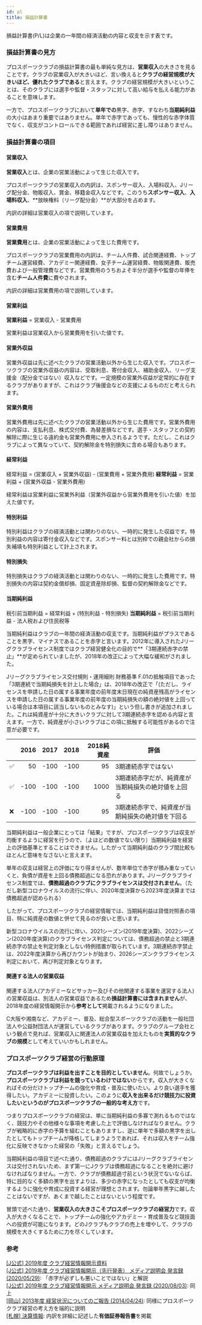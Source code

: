 ```yaml
---
id: pl
title: 損益計算書
---
```


損益計算書(P/L)は企業の一年間の経済活動の内容と収支を示す表です。

### 損益計算書の見方

プロスポーツクラブの損益計算書の最も単純な見方は、**営業収入**の大きさを見ることです。クラブの営業収入が大きいほど、言い換えると**クラブの経営規模が大きいほど、優れたクラブである**と言えます。クラブの経営規模が大きいということは、そのクラブには選手や監督・スタッフに対して高い給与を払える能力があることを意味します。

一方で、プロスポーツクラブにおいて**単年での**黒字、赤字、すなわち**当期純利益**の大小はあまり重要ではありません。単年で赤字であっても、慢性的な赤字体質でなく、収支がコントロールできる範囲であれば経営に差し障りはありません。

### 損益計算書の項目

#### 営業収入

**営業収入**とは、企業の営業活動によって生じた収入です。

プロスポーツクラブの営業収入の内訳は、スポンサー収入、入場料収入、Jリーグ配分金、物販収入、賞金、移籍金収入などです。このうち**スポンサー収入**、**入場料収入**、**放映権料（リーグ配分金）**が大部分を占めます。

内訳の詳細は営業収入の項で説明しています。

#### 営業費用

**営業費用**とは、企業の営業活動によって生じた費用です。

プロスポーツクラブの営業費用の内訳は、チーム人件費、試合関連経費、トップチーム運営経費、アカデミー関連経費、女子チーム運営経費、物販関連費、販売費および一般管理費などです。営業費用のうちおよそ半分が選手や監督の年俸を含む**チーム人件費**に費やされます。

内訳の詳細は営業費用の項で説明しています。

#### 営業利益

<Alert severity="info">
  <strong>営業利益</strong> = 営業収入 - 営業費用
</Alert>

営業利益は営業収入から営業費用を引いた値です。

#### 営業外収益

営業外収益は先に述べたクラブの営業活動以外から生じた収入です。プロスポーツクラブの営業外収益の内容は、受取利息、寄付金収入、補助金収入、リーグ支援金（配分金ではない）収入などです。一定規模の営業外収益が定常的に存在するクラブがありますが、これはクラブ後援会などの支援によるものだと考えられます。

#### 営業外費用

営業外費用は先に述べたクラブの営業活動以外から生じた費用です。営業外費用の内容は、支払利息、株式交付費、為替差損などです。選手・スタッフとの契約解除に際に生じる違約金も営業外費用に参入されるようです。ただし、これはクラブによって異なっていて、契約解除金を特別損失に含める場合もあります。

#### 経常利益

<Alert severity="info">
  経常利益 = (営業収入 + 営業外収益) - (営業費用 + 営業外費用)
</Alert>

<Alert severity="info">
  <strong>経常利益</strong> = 営業利益 + (営業外収益 - 営業外費用)
</Alert>

経常利益は営業利益に営業外利益（営業外収益から営業外費用を引いた値）を加えた値です。

#### 特別利益

特別利益はクラブの経済活動とは関わりのない、一時的に発生した収益です。特別利益の内容は寄付金収入などです。スポンサー料とは別枠での親会社からの損失補填も特別利益として計上されます。

#### 特別損失

特別損失はクラブの経済活動とは関わりのない、一時的に発生した費用です。特別損失の内容は契約金償却損、固定資産除却損、監督の契約解除金などです。

#### 当期純利益

<Alert severity="info">
  税引前当期利益 = 経常利益 + (特別利益 - 特別損失)
</Alert>

<Alert severity="info">
  <strong>当期純利益</strong> = 税引前当期利益 - 法人税および住民税等
</Alert>

当期純利益はクラブの一年間の経済活動の収支です。当期純利益がプラスであることを黒字、マイナスであることを赤字と言います。2012年に導入されたJリーグクラブライセンス制度ではクラブ経営健全化の目的で**「3期連続赤字の禁止」**が定められていましたが、2018年の改正によって大幅な緩和がされました。

<Alert severity="warning" title="3期連続赤字禁止の改正">
  Jリーグクラブライセンス交付規則・運用細則 財務基準 F.01の抵触項目であった「3期連続で当期純損失を計上した場合」は、2018年の改正で「(ただし、ライセンスを申請した日の属する事業年度の前年度末日現在の純資産残高がライセンスを申請した日の属する事業年度の前年度の当期純損失の額の絶対値を上回っている場合は本項目に該当しないものとみなす)」という但し書きが追加されました。これは純資産が十分に大きいクラブに対して3期連続赤字を認める内容と言えます。一方で、純資産が小さいクラブはこの項に抵触する可能性があるので注意が必要です。

  |   | 2016 | 2017 | 2018 | 2018純資産 | 評価 |
  |----|-----:|-----:|-----:|----------:|----|
  | ✅ |   50 | -100 | -100  |   95     | 3期連続赤字ではない |
  | ✅ | -100 | -100 | -100  | 1000     | 3期連続赤字だが、純資産が当期純損失の絶対値を上回る |
  | ❌ | -100 | -100 | -100  |   95     | 3期連続赤字で、純資産が当期純損失の絶対値を下回る |

</Alert>

当期純利益は一般企業にとっては「結果」ですが、プロスポーツクラブは収支が均衡するように経営を行うので、（よほどの数値でない限り）当期純利益を経営上の評価基準とすることはできません。したがって当期純利益のクラブ間比較もほとんど意味をなさないと言えます。

単年の収支は経営上の評価になり得ませんが、数年単位で赤字が積み重なっていくと、負債が資産を上回る債務超過になる恐れがあります。Jリーグクラブライセンス制度では、**債務超過のクラブにクラブライセンスは交付されません**。（ただし新型コロナウイルスの流行に伴い、2020年度決算から2023年度決算までは債務超過が認められる）

したがって、プロスポーツクラブの経営情報では、当期純利益は貸借対照表の項目、特に純資産の数値と併せて見るのが良いと思います。

<Alert severity="warning">
  新型コロナウイルスの流行に伴い、2021シーズン(2019年度決算)、2022シーズン(2020年度決算)のクラブライセンス判定については、債務超過の禁止と3期連続赤字の禁止を判定対象としない特例措置が取られています。3期連続赤字禁止は、2022年度決算から再びカウントが始まり、2026シーズンクラブライセンス判定において、再び判定対象となります。
</Alert>

#### 関連する法人の営業収益

関連する法人(アカデミーなどサッカー及びその他関連する事業を運営する法人)の営業収益は、別法人の営業収益であるため**損益計算書には含まれません**が、2018年度の経営情報開示から**参考として**掲載されるようになりました。

C大阪や湘南など、アカデミー、普及、総合型スポーツクラブの活動を一般社団法人や公益財団法人が運営しているクラブがあります。クラブのグループ会社という観点で見れば、営業収入に関連法人の営業収益を加えたものを**実質的なクラブの規模**として考えていいかもしれません。

### プロスポーツクラブ経営の行動原理

**プロスポーツクラブは利益を出すことを目的としていません**。何故でしょうか。**プロスポーツクラブは利益を競っているわけではない**からです。収入が大きくなればその分だけトップチームの強化や育成・普及に使いたい。より良い選手を獲得したい。アカデミーに投資したい。このように**収入を出来るだけ競技力に投資したいというのがプロスポーツクラブの一般的な考え方**です。

つまりプロスポーツクラブの経営は、単に当期純利益の多寡で測れるものではなく、競技力やその他様々な事項を考慮した上で評価しなければなりません。クラブが戦略的に赤字の予算を組むこともありますし、逆に単年で多額の黒字を出したとしてもトップチームが降格してしまうようであれば、それは収入をチーム強化に反映できなかった経営の「失敗」と言えるでしょう。

当期純利益の項目で述べた通り、債務超過のクラブにはJリーグクラブライセンスは交付されないため、まず第一にJクラブは債務超過になることを絶対に避けなければなりません。一方で、クラブが債務超過寸前という状況でないならば、特に目的なく多額の黒字を出すよりは、多少の赤字になったとしても収支が均衡するように強化や育成に投資する経営が理想とされます。勿論単年黒字に越したことはないですが、あくまで越したことはないという程度です。

冒頭で述べた通り、**営業収入の大きさこそプロスポーツクラブの経営力**です。収入が大きくなることで、トップチームの強化やアカデミー・育成普及など競技面への投資が可能になります。どのJクラブもクラブの売上を増やして、クラブの規模を大きくするために力を尽くしています。

### 参考

[[J公式] 2019年度 クラブ経営情報開示資料](https://www.jleague.jp/docs/aboutj/club-h31kaiji_001.pdf)  
[[J公式] 2019年度 クラブ経営情報開示（先行発表） メディア説明会 発言録 (2020/05/29)](https://www.jleague.jp/news/article/17106/): 「赤字が必ずしも悪いことではない」と解説  
[[J公式] 2019年度 クラブ経営情報開示 メディア説明会 発言録 (2020/08/03)](https://www.jleague.jp/news/article/17527/): 同上  
[[岡山] 2013年度 経営状況についてのご報告 (2014/04/24)](https://www.fagiano-okayama.com/news/p1398334491.html): 同様にプロスポーツクラブ経営の考え方を端的に説明  
[[札幌] 決算情報](https://www.consadole-sapporo.jp/club/settlement/): 内訳を詳細に記述した**有価証券報告書**を掲載
